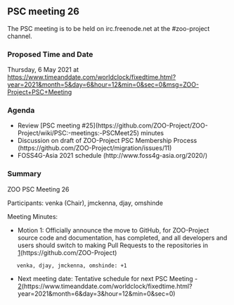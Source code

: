 
== PSC meeting 26 ==

The PSC meeting is to be held on irc.freenode.net at the  #zoo-project channel.

=== Proposed Time and Date ===

Thursday, 6 May 2021 at https://www.timeanddate.com/worldclock/fixedtime.html?year=2021&month=5&day=6&hour=12&min=0&sec=0&msg=ZOO-Project+PSC+Meeting

=== Agenda ===
* Review [PSC meeting #25](https://github.com/ZOO-Project/ZOO-Project/wiki/PSC:-meetings:-PSCMeet25) minutes
* Discussion on draft of ZOO-Project PSC Membership Process (https://github.com/ZOO-Project/migration/issues/11)
* FOSS4G-Asia 2021 schedule (http://www.foss4g-asia.org/2020/)

=== Summary ===

ZOO PSC Meeting 26

Participants: venka (Chair), jmckenna, djay, omshinde

Meeting Minutes:
*Motion 1: Officially announce the move to GitHub, for ZOO-Project source code and documentation, has completed, and all developers and users should switch to making Pull Requests to the repositories in [https://github.com/ZOO-Project](https://github.com/ZOO-Project)
    venka, djay, jmckenna, omshinde: +1 

*Next meeting date: Tentative schedule for next PSC Meeting - [https://www.timeanddate.com/worldclock/fixedtime.html?year=2021&month=6&day=3&hour=12&min=0&sec=0](https://www.timeanddate.com/worldclock/fixedtime.html?year=2021&month=6&day=3&hour=12&min=0&sec=0)

